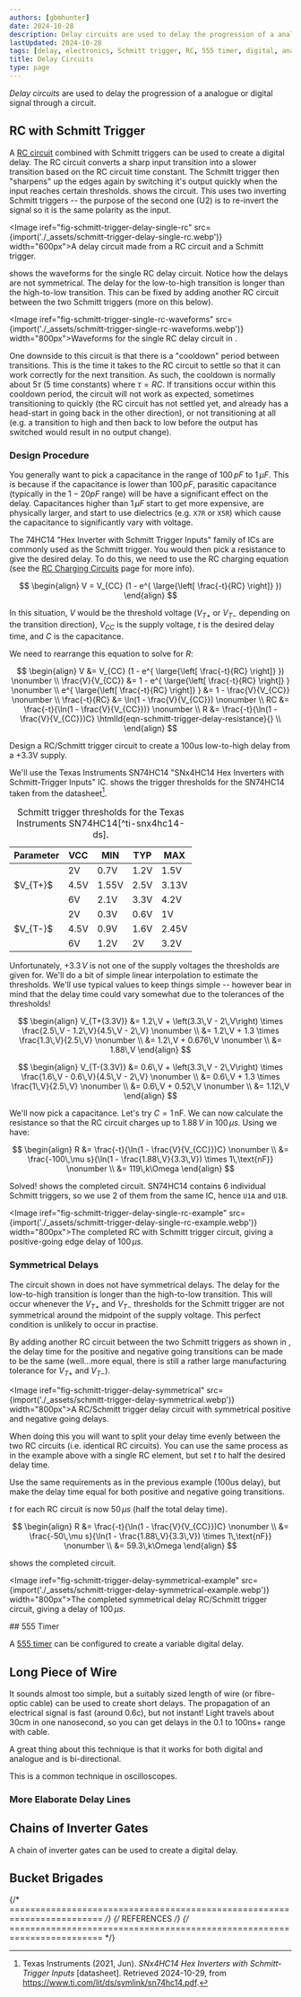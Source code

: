 ```yaml
---
authors: [gbmhunter]
date: 2024-10-28
description: Delay circuits are used to delay the progression of a analogue or digital signal through a circuit.
lastUpdated: 2024-10-28
tags: [delay, electronics, Schmitt trigger, RC, 555 timer, digital, analogue, circuits, circuit design]
title: Delay Circuits
type: page
---
```


<WarningIsNotes />

_Delay circuits_ are used to delay the progression of a analogue or digital signal through a circuit.

## RC with Schmitt Trigger

A [RC circuit](/electronics/circuit-design/analogue-filters/#first-order-low-pass-rc-filter) combined with  Schmitt triggers can be used to create a digital delay. The RC circuit converts a sharp input transition into a slower transition based on the RC circuit time constant. The Schmitt trigger then "sharpens" up the edges again by switching it's output quickly when the input reaches certain thresholds. <IRef iref="fig-schmitt-trigger-delay-single-rc" /> shows the circuit. This uses two inverting Schmitt triggers -- the purpose of the second one (U2) is to re-invert the signal so it is the same polarity as the input.

<Image iref="fig-schmitt-trigger-delay-single-rc" src={import('./_assets/schmitt-trigger-delay-single-rc.webp')} width="600px">A delay circuit made from a RC circuit and a Schmitt trigger.</Image>

<IRef iref="fig-schmitt-trigger-single-rc-waveforms" /> shows the waveforms for the single RC delay circuit. Notice how the delays are not symmetrical. The delay for the low-to-high transition is longer than the high-to-low transition. This can be fixed by adding another RC circuit between the two Schmitt triggers (more on this below).

<Image iref="fig-schmitt-trigger-single-rc-waveforms" src={import('./_assets/schmitt-trigger-single-rc-waveforms.webp')} width="800px">Waveforms for the single RC delay circuit in <IRef iref="fig-schmitt-trigger-delay-single-rc" />.</Image>

One downside to this circuit is that there is a "cooldown" period between transitions. This is the time it takes to the RC circuit to settle so that it can work correctly for the next transition. As such, the cooldown is normally about $5\tau$ (5 time constants) where $\tau = RC$. If transitions occur within this cooldown period, the circuit will not work as expected, sometimes transitioning to quickly (the RC circuit has not settled yet, and already has a head-start in going back in the other direction), or not transitioning at all (e.g. a transition to high and then back to low before the output has switched would result in no output change).

### Design Procedure

You generally want to pick a capacitance in the range of $100\,pF$ to $1\,\mu F$. This is because if the capacitance is lower than $100\,pF$, parasitic capacitance (typically in the $1-20pF$ range) will be have a significant effect on the delay. Capacitances higher than $1\,\mu F$ start to get more expensive, are physically larger, and start to use dielectrics (e.g. `X7R` or `X5R`) which cause the capacitance to significantly vary with voltage.

The 74HC14 "Hex Inverter with Schmitt Trigger Inputs" family of ICs are commonly used as the Schmitt trigger. You would then pick a resistance to give the desired delay. To do this, we need to use the RC charging equation (see the [RC Charging Circuits](/electronics/circuit-design/rc-charging-circuits/) page for more info).

$$
\begin{align}
V = V_{CC} (1 - e^{ \large{\left[ \frac{-t}{RC} \right]} })
\end{align}
$$

In this situation, $V$ would be the threshold voltage ($V_{T+}$ or $V_{T-}$ depending on the transition direction), $V_{CC}$ is the supply voltage, $t$ is the desired delay time, and $C$ is the capacitance.

We need to rearrange this equation to solve for $R$:

$$
\begin{align}
V &= V_{CC} (1 - e^{ \large{\left[ \frac{-t}{RC} \right]} }) \nonumber \\
\frac{V}{V_{CC}} &= 1 - e^{ \large{\left[ \frac{-t}{RC} \right]} } \nonumber \\
e^{ \large{\left[ \frac{-t}{RC} \right]} } &= 1 - \frac{V}{V_{CC}} \nonumber \\
\frac{-t}{RC} &= \ln(1 - \frac{V}{V_{CC}}) \nonumber \\
RC &= \frac{-t}{\ln(1 - \frac{V}{V_{CC}})} \nonumber \\
R &= \frac{-t}{\ln(1 - \frac{V}{V_{CC}})C} \htmlId{eqn-schmitt-trigger-delay-resistance}{} \\
\end{align}
$$


<Aside type="example" title="Example: Single RC/Schmitt Trigger Delay">
Design a RC/Schmitt trigger circuit to create a 100us low-to-high delay from a +3.3V supply.

We'll use the Texas Instruments SN74HC14 "SNx4HC14 Hex Inverters with Schmitt-Trigger Inputs" IC. <IRef iref="fig-schmitt-trigger-thresholds" /> shows the trigger thresholds for the SN74HC14 taken from the datasheet[^ti-snx4hc14-ds].

<table data-iref="fig-schmitt-trigger-thresholds">
  <thead>
    <tr>
      <th>Parameter</th>
      <th>VCC</th>
      <th>MIN</th>
      <th>TYP</th>
      <th>MAX</th>
    </tr>
  </thead>
  <tbody>
      <tr>
        <td rowspan="3">$V_{T+}$</td>
      <td>2V</td>
      <td>0.7V</td>
      <td>1.2V</td>
      <td>1.5V</td>
    </tr>
    <tr>
      <td>4.5V</td>
      <td>1.55V</td>
      <td>2.5V</td>
      <td>3.13V</td>
    </tr>
    <tr>
      <td>6V</td>
      <td>2.1V</td>
      <td>3.3V</td>
      <td>4.2V</td>
    </tr>
    <tr>
      <td rowspan="3">$V_{T-}$</td>
      <td>2V</td>
      <td>0.3V</td>
      <td>0.6V</td>
      <td>1V</td>
    </tr>
    <tr>
      <td>4.5V</td>
      <td>0.9V</td>
      <td>1.6V</td>
      <td>2.45V</td>
    </tr>
    <tr>
      <td>6V</td>
      <td>1.2V</td>
      <td>2V</td>
      <td>3.2V</td>
    </tr>
  </tbody>
  <caption>Schmitt trigger thresholds for the Texas Instruments SN74HC14[^ti-snx4hc14-ds].</caption>
</table>

Unfortunately, $+3.3\,V$ is not one of the supply voltages the thresholds are given for. We'll do a bit of simple linear interpolation to estimate the thresholds. We'll use typical values to keep things simple -- however bear in mind that the delay time could vary somewhat due to the tolerances of the thresholds!

$$
\begin{align}
V_{T+(3.3V)} &= 1.2\,V + \left(3.3\,V - 2\,V\right) \times \frac{2.5\,V - 1.2\,V}{4.5\,V - 2\,V} \nonumber \\
&= 1.2\,V + 1.3 \times \frac{1.3\,V}{2.5\,V} \nonumber \\
&= 1.2\,V + 0.676\,V \nonumber \\
&= 1.88\,V
\end{align}
$$

$$
\begin{align}
V_{T-(3.3V)} &= 0.6\,V + \left(3.3\,V - 2\,V\right) \times \frac{1.6\,V - 0.6\,V}{4.5\,V - 2\,V} \nonumber \\
&= 0.6\,V + 1.3 \times \frac{1\,V}{2.5\,V} \nonumber \\
&= 0.6\,V + 0.52\,V \nonumber \\
&= 1.12\,V
\end{align}
$$

We'll now pick a capacitance. Let's try $C = 1\,\text{nF}$. We can now calculate the resistance so that the RC circuit charges up to $1.88\,V$ in $100\,\mu s$. Using <IRef iref="eqn-schmitt-trigger-delay-resistance" /> we have:

$$
\begin{align}
R &= \frac{-t}{\ln(1 - \frac{V}{V_{CC}})C} \nonumber \\
&= \frac{-100\,\mu s}{\ln(1 - \frac{1.88\,V}{3.3\,V}) \times 1\,\text{nF}} \nonumber \\
&= 119\,k\Omega
\end{align}
$$

Solved! <IRef iref="fig-schmitt-trigger-delay-single-rc-example" /> shows the completed circuit. SN74HC14 contains 6 individual Schmitt triggers, so we use 2 of them from the same IC, hence `U1A` and `U1B`.

<Image iref="fig-schmitt-trigger-delay-single-rc-example" src={import('./_assets/schmitt-trigger-delay-single-rc-example.webp')} width="800px">The completed RC with Schmitt trigger circuit, giving a positive-going edge delay of $100\,\mu s$.</Image>

</Aside>

### Symmetrical Delays

The circuit shown in <IRef iref="fig-schmitt-trigger-delay-single-rc" /> does not have symmetrical delays. The delay for the low-to-high transition is longer than the high-to-low transition. This will occur whenever the $V_{T+}$ and $V_{T-}$ thresholds for the Schmitt trigger are not symmetrical around the midpoint of the supply voltage. This perfect condition is unlikely to occur in practise.

By adding another RC circuit between the two Schmitt triggers as shown in <IRef iref="fig-schmitt-trigger-delay-symmetrical" />, the delay time for the positive and negative going transitions can be made to be the same (well...more equal, there is still a rather large manufacturing tolerance for $V_{T+}$ and $V_{T-}$).

<Image iref="fig-schmitt-trigger-delay-symmetrical" src={import('./_assets/schmitt-trigger-delay-symmetrical.webp')} width="800px">A RC/Schmitt trigger delay circuit with symmetrical positive and negative going delays.</Image>

When doing this you will want to split your delay time evenly between the two RC circuits (i.e. identical RC circuits). You can use the same process as in the example above with a single RC element, but set $t$ to half the desired delay time.

<Aside type="example" title="Example: Symmetrical RC/Schmitt Trigger Delay">

Use the same requirements as in the previous example (100us delay), but make the delay time equal for both positive and negative going transitions.

$t$ for each RC circuit is now $50\,\mu s$ (half the total delay time).

$$
\begin{align}
R &= \frac{-t}{\ln(1 - \frac{V}{V_{CC}})C} \nonumber \\
&= \frac{-50\,\mu s}{\ln(1 - \frac{1.88\,V}{3.3\,V}) \times 1\,\text{nF}} \nonumber \\
&= 59.3\,k\Omega
\end{align}
$$

<IRef iref="fig-schmitt-trigger-delay-symmetrical-example" /> shows the completed circuit.

<Image iref="fig-schmitt-trigger-delay-symmetrical-example" src={import('./_assets/schmitt-trigger-delay-symmetrical-example.webp')} width="800px">The completed symmetrical delay RC/Schmitt trigger circuit, giving a delay of $100\,\mu s$.</Image>

</Aside>
## 555 Timer

A [555 timer](/electronics/components/timers-and-multivibrators/) can be configured to create a variable digital delay.

## Long Piece of Wire

It sounds almost too simple, but a suitably sized length of wire (or fibre-optic cable) can be used to create short delays. The propagation of an electrical signal is fast (around 0.6c), but not instant! Light travels about 30cm in one nanosecond, so you can get delays in the 0.1 to 100ns+ range with cable.

A great thing about this technique is that it works for both digital and analogue and is bi-directional.

This is a common technique in oscilloscopes.

### More Elaborate Delay Lines

## Chains of Inverter Gates

A chain of inverter gates can be used to create a digital delay.

## Bucket Brigades

{/* ======================================================================== */}
{/* REFERENCES */}
{/* ======================================================================== */}

[^ti-snx4hc14-ds]: Texas Instruments (2021, Jun). _SNx4HC14 Hex Inverters with Schmitt-Trigger Inputs_ [datasheet]. Retrieved 2024-10-29, from https://www.ti.com/lit/ds/symlink/sn74hc14.pdf.
